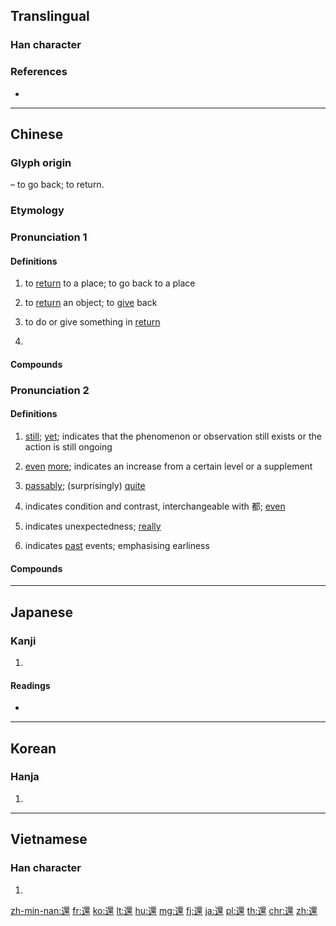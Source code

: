 {{character info/new}}
{{also|还}}
==Translingual==

===Han character===
{{Han char|rn=162|rad=辵|as=13|sn=17|four=36303|canj=YWLV|ids=⿺辶睘}}

===References===
* {{Han ref|kx=1266.230|dkj=39174|dj=1764.120|hdz=63888.020|uh=9084|ud=36996|bh=C1D9|bd=49625}}

----

==Chinese==
{{zh-forms|s=还}}

===Glyph origin===
{{Han etym}}
{{Han compound|辵|睘|c1=s|c2=p|t1=walk|ls=psc}} – to go back; to return.

===Etymology===
{{rfe|zh|Is the Mandarin reading of hai2 the result of repurposing an existing character? It doesn't seem to be related to non-Mandarin readings and the Old/Middle Chinese data.}}

===Pronunciation 1===
{{zh-pron
|m=huán
|ma=y
|c=waan4
|h=pfs=vàn
|mn=hêng/hâiⁿ/hoân
|mn_note=hêng, hâiⁿ - vernacular; hoân - literary
|w=3hhue
|dial=1
|mc=y
|oc=y
|cat=v,pn
}}

====Definitions====
{{zh-hanzi}}

# to [[return]] to a place; to go back to a place
#: {{zh-x|還{huán}家|to return home}}
#: {{zh-x|還{huán}鄉|to return to one's hometown}}
#: {{zh-x|還{huán}原|to return to the original state, [''chemistry''] to reduce}}
#: {{zh-x|還{huán}俗|to resume secular life}}
# to [[return]] an object; to [[give]] back
#: {{zh-x|償還{huán}|to reimburse}}
#: {{zh-x|還{huán}書|to return the books (to the library)}}
#: {{zh-x|欠 錢 不 還{huán}|to owe money (without the intention of paying back)}}
#: {{zh-x|把 我 的 手機 還{huán} 給 我。|Give my mobile back to me.}}
# to do or give something in [[return]]
#: {{zh-x|還{huán}嘴|to retort}}
#: {{zh-x|還{huán}手|to hit back}}
#: {{zh-x|還{huán}禮|to present a gift in return}}
#: {{zh-x|還{huán}擊|to fight back}}
#: {{zh-x|還{huán}價|to make a counter-offer buying price}}
#: {{zh-x|以.眼.還{huán}.眼，以.牙.還{huán}.牙|[''literally''] an eye for an eye and a tooth for a tooth; [[tit for tat]]}}
# {{surname|lang=zh}}

====Compounds====
{{zh-der|一報還一報|一尺還他十寸|一還一報|七返九還|不還|乍暖還寒|九還丹|交還|以牙還牙|以牙還牙，以眼還眼|以眼還眼|以還|依還|借屍還魂|償還|六月債，還得快|劍合珠還|匹馬不還|即以其人之道，還治其人之身|反本還原|反老還童|合浦珠還|合浦還珠|告老還鄉|填還|天道好還|奉還|好借好還，再借不難|對還|已還|往還|得匣還珠|拆骨還父，割肉還母|揭債還債|擲還|攤還|有借有還，再借不難|欠債還錢|欲就還推|欲語還休|欲說還休|歸還|殺人償命，欠債還錢|泰極還生否，樂處又逢悲|清還|漫天要價，就地還錢|漫天討價，著地還錢|父債子還|珠還|珠還合浦|璧還|生還|發還|瞞天討價，就地還錢|納還|繳還|若有還無|若還|血債血還|衣錦還鄉|補還|要價還價|討價還價|買櫝還珠|返本還原|返老還童|退還|送還|還丹|還以顏色|還來|還俗|還債|還價|還元返本|還券|還原|還原劑|還原反應|還原焰|還嘴|還報|還嬰|還席|還帳|還忌|還性|還惺|還我河山|還手|還擊|還政|還本|還淳反樸|還淳返樸|還珠合浦|還珠返璧|還目|還禮|還翰|還言|還辟|還都|還鄉|還錢|還陽|還願|還飆|還首|還魂|還魂記|錦還|附過還職|鳳還巢}}

===Pronunciation 2===
{{zh-pron
|m=hái
|ma=y
|c=waan4
|h=pfs=hàn/s:vàn
|w=3hhe
|dial=2
|cat=adv
}}

====Definitions====
{{zh-hanzi}}

# [[still]]; [[yet]]; indicates that the phenomenon or observation still exists or the action is still ongoing
#: {{zh-x|他 還 沒 來。|He hasn't come yet.}}
#: {{zh-x|你 怎麼 還 沒 到？|Why are you still not here?}}
#: {{zh-x|十 點 了，他 還 在 工作。|It's ten o'clock already and he is still working.}}
#: {{zh-x|幾 年 不 見，她 還 是 那麼 漂亮。|She is still very beautiful after all these years.}}
# [[even]] [[more]]; indicates an increase from a certain level or a supplement
#: {{zh-x|今年 比 去年 還 冷。|This year is even colder than last year.}}
#: {{zh-x|考試 完 還 要 上課。|(I) still have classes after the exams.}}
#: {{zh-x|他 賠 了 一 大 筆 錢，還 丟 了 工作。|He lost a lot of money and even his job.}}
# {{lb|zh|before adjectives|mostly positive}} [[passably]]; (surprisingly) [[quite]]
#: {{zh-x|我 的 成績 還 可以。|I have a passable grade.}}
#: {{zh-x|屋子{zi} 不 大，收拾{shi} 得 倒 還 乾淨。|It's quite clean for such a small room.}}
#: {{zh-x|孩子{zi} 不 大，還 挺 懂事 的。|The small kid is surprisingly quite sensible.}}
#: {{zh-x|這 蛋糕 還 挺 好吃 的。|That was a pretty tasty cake.}}
# {{lb|zh|often in rhetorical questions}} indicates condition and contrast, interchangeable with 都; [[even]]
#: {{zh-x|你 還 搬 不 動，何況 我 呢？|Even you can't move it, let alone me.}}
# indicates unexpectedness; [[really]]
#: {{zh-x|他 還 真 有 辦法。|Surprisingly he has a way to do this.}}
# indicates [[past]] events; emphasising earliness
#: {{zh-x|還 在 幾 年 以前，我們 就 研究 過 這個 方案。|The proposal has been studied by us a couple of years ago (and now you made the suggestion to study it).}}

====Compounds====
{{zh-der|fold=1|八字還沒一撇兒|判官還講三分理|好戲還在後頭|心病還得心藥醫|打虎還得親兄弟|比上天還難|比登天還難|狗嘴裡還有象牙|解鈴還是繫鈴人|解鈴還須繫鈴人|還了得|還來|還可以|還好|還早|還是|還有|還有一說|還未|還沒有|隔牆還有耳}}

{{zh-cat|Beginning}}

----

==Japanese==

===Kanji===
{{ja-kanji|grade=c}}

# {{defn|lang=ja|sort=辵13}}

====Readings====
* {{ja-readings|goon=[[げん]] (gen), [[ぜん]] (zen)|kanon=[[かん]] (kan), [[せん]] (sen)|kanyoon=[[かん]] (kan)|kun=[[かえる]] (kaeru), [[また]] (mata), [[めぐる]] (meguru)|nanori=}}

----

==Korean==

===Hanja===
{{ko-hanja|hangeul=[[환]], [[선]]|eumhun=|mr=hwan, sŏn|y=hwan, sen}}

# {{defn|lang=ko|sort=辵13}}

----

==Vietnamese==

===Han character===
{{vi-hantu|hoàn|rs=辵13}}

# {{defn|lang=vi|sort=辵13}}

[[zh-min-nan:還]]
[[fr:還]]
[[ko:還]]
[[lt:還]]
[[hu:還]]
[[mg:還]]
[[fj:還]]
[[ja:還]]
[[pl:還]]
[[th:還]]
[[chr:還]]
[[zh:還]]